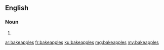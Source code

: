 ==English==

===Noun===
{{head|en}}

# {{plural of|bakeapple}}

[[ar:bakeapples]]
[[fr:bakeapples]]
[[ku:bakeapples]]
[[mg:bakeapples]]
[[my:bakeapples]]